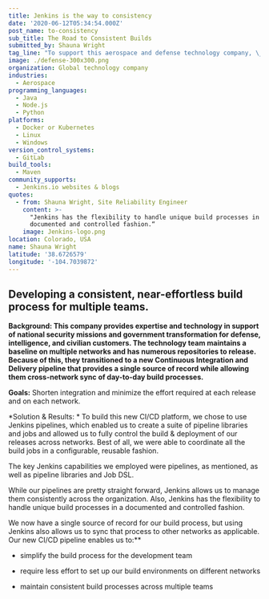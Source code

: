 ```yaml
---
title: Jenkins is the way to consistency
date: '2020-06-12T05:34:54.000Z'
post_name: to-consistency
sub_title: The Road to Consistent Builds
submitted_by: Shauna Wright
tag_line: "To support this aerospace and defense technology company, \_the engineers at this company transitioned to a new CI/CD pipeline which provided a single source of record and the ability to sync their daily build process across multiple teams."
image: ./defense-300x300.png
organization: Global technology company
industries:
  - Aerospace
programming_languages:
  - Java
  - Node.js
  - Python
platforms:
  - Docker or Kubernetes
  - Linux
  - Windows
version_control_systems:
  - GitLab
build_tools:
  - Maven
community_supports:
  - Jenkins.io websites & blogs
quotes:
  - from: Shauna Wright, Site Reliability Engineer
    content: >-
      "Jenkins has the flexibility to handle unique build processes in a
      documented and controlled fashion.“
    image: Jenkins-logo.png
location: Colorado, USA
name: Shauna Wright
latitude: '38.6726579'
longitude: '-104.7039872'
---
```

## Developing a consistent, near-effortless build process for multiple teams.

**Background: This company provides expertise and technology in support of national security missions and government transformation for defense, intelligence, and civilian customers. The technology team maintains a baseline on multiple networks and has numerous repositories to release. Because of this, they transitioned to a new Continuous Integration and Delivery pipeline that provides a single source of record while allowing them cross-network sync of day-to-day build processes.**

**Goals:** Shorten integration and minimize the effort required at each release and on each network.

<Testimonal idx="0" />

\*Solution & Results: \* To build this new CI/CD platform, we chose to use Jenkins pipelines, which enabled us to create a suite of pipeline libraries and jobs and allowed us to fully control the build & deployment of our releases across networks. Best of all, we were able to coordinate all the build jobs in a configurable, reusable fashion.

The key Jenkins capabilities we employed were pipelines, as mentioned, as well as pipeline libraries and Job DSL.

While our pipelines are pretty straight forward, Jenkins allows us to manage them consistently across the organization. Also, Jenkins has the flexibility to handle unique build processes in a documented and controlled fashion.

We now have a single source of record for our build process, but using Jenkins also allows us to sync that process to other networks as applicable. Our new CI/CD pipeline enables us to:\*\*

-   simplify the build process for the development team

-   require less effort to set up our build environments on different networks

-   maintain consistent build processes across multiple teams
